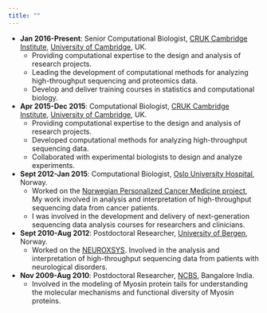 ```yaml
---
title: ""
---
```


* **Jan 2016-Present**: Senior Computational Biologist, [CRUK Cambridge Institute](https://www.cruk.cam.ac.uk/), [University of Cambridge](https://www.cam.ac.uk/), UK.
  - Providing computational expertise to the design and analysis of research projects.
  - Leading the development of computational methods for analyzing high-throughput sequencing and proteomics data.
  - Develop and deliver training courses in statistics and computational biology.

* **Apr 2015-Dec 2015**: Computational Biologist, [CRUK Cambridge Institute](https://www.cruk.cam.ac.uk/), [University of Cambridge](https://www.cam.ac.uk/), UK.
  - Providing computational expertise to the design and analysis of research projects.
  - Developed computational methods for analyzing high-throughput sequencing data.
  - Collaborated with experimental biologists to design and analyze experiments.

* **Sept 2012-Jan 2015**: Computational Biologist, [Oslo University Hospital](https://www.ous-research.no/), Norway.
  - Worked on the [Norwegian Personalized Cancer Medicine project](https://www.nature.com/articles/nature.2012.9949), My work involved in analysis and interpretation of high-throughput sequencing data from cancer patients.
  - I was involved in the development and delivery of next-generation sequencing data analysis courses for researchers and clinicians.

* **Sept 2010-Aug 2012**: Postdoctoral Researcher, [University of Bergen](https://www.uib.no/), Norway.
  - Worked on the [NEUROXSYS](https://cordis.europa.eu/project/id/223262/reporting/it). Involved in the analysis and interpretation of high-throughput sequencing data from patients with neurological disorders.

* **Nov 2009-Aug 2010**: Postdoctoral Researcher, [NCBS](https://www.ncbs.res.in/), Bangalore India.
  - Involved in the modeling of Myosin protein tails for understanding the molecular mechanisms and functional diversity of Myosin proteins.
